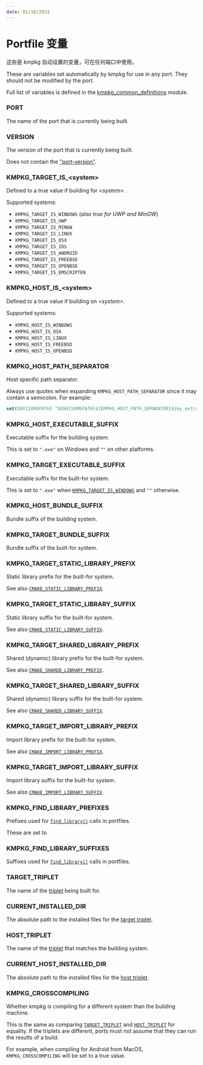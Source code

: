 ```yaml
---
date: 01/10/2024
---
```


# Portfile 变量

这些是 kmpkg 自动设置的变量，可在任何端口中使用。

These are variables set automatically by kmpkg for use in any port. They should not be modified by the port.

Full list of variables is defined in the [kmpkg_common_definitions](https://gitee.com/kumo-pub/kmpkg/blob/master/scripts/cmake/kmpkg_common_definitions.cmake) module.

### PORT

The name of the port that is currently being built.

### VERSION

The version of the port that is currently being built.

Does not contain the ["port-version"](../users/versioning.mdx#port-version).

### KMPKG_TARGET_IS_\<system\>

Defined to a true value if building for *\<system\>*.

Supported systems:
- `KMPKG_TARGET_IS_WINDOWS` (*also true for UWP and MinGW*)
- `KMPKG_TARGET_IS_UWP`
- `KMPKG_TARGET_IS_MINGW`
- `KMPKG_TARGET_IS_LINUX`
- `KMPKG_TARGET_IS_OSX`
- `KMPKG_TARGET_IS_IOS`
- `KMPKG_TARGET_IS_ANDROID`
- `KMPKG_TARGET_IS_FREEBSD`
- `KMPKG_TARGET_IS_OPENBSD`
- `KMPKG_TARGET_IS_EMSCRIPTEN`

### KMPKG_HOST_IS_\<system\>

Defined to a true value if building on *\<system\>*.

Supported systems:
- `KMPKG_HOST_IS_WINDOWS`
- `KMPKG_HOST_IS_OSX`
- `KMPKG_HOST_IS_LINUX`
- `KMPKG_HOST_IS_FREEBSD`
- `KMPKG_HOST_IS_OPENBSD`

### KMPKG_HOST_PATH_SEPARATOR

Host specific path separator.

Always use quotes when expanding `KMPKG_HOST_PATH_SEPARATOR` since it may contain a semicolon. For example:

```cmake
set(ENV{SOMEPATH} "$ENV{SOMEPATH}${KMPKG_HOST_PATH_SEPARATOR}${my_extra_path}")
```

### KMPKG_HOST_EXECUTABLE_SUFFIX

Executable suffix for the building system.

This is set to `".exe"` on Windows and `""` on other platforms.

### KMPKG_TARGET_EXECUTABLE_SUFFIX

Executable suffix for the built-for system.

This is set to `".exe"` when [`KMPKG_TARGET_IS_WINDOWS`](#kmpkg_target_is_system) and `""` otherwise.

### KMPKG_HOST_BUNDLE_SUFFIX

Bundle suffix of the building system.

### KMPKG_TARGET_BUNDLE_SUFFIX

Bundle suffix of the built-for system.

### KMPKG_TARGET_STATIC_LIBRARY_PREFIX

Static library prefix for the built-for system.

See also [`CMAKE_STATIC_LIBRARY_PREFIX`](https://cmake.org/cmake/help/latest/variable/CMAKE_STATIC_LIBRARY_PREFIX.html).

### KMPKG_TARGET_STATIC_LIBRARY_SUFFIX

Static library suffix for the built-for system.

See also [`CMAKE_STATIC_LIBRARY_SUFFIX`](https://cmake.org/cmake/help/latest/variable/CMAKE_STATIC_LIBRARY_SUFFIX.html).

### KMPKG_TARGET_SHARED_LIBRARY_PREFIX

Shared (dynamic) library prefix for the built-for system.

See also [`CMAKE_SHARED_LIBRARY_PREFIX`](https://cmake.org/cmake/help/latest/variable/CMAKE_SHARED_LIBRARY_PREFIX.html).

### KMPKG_TARGET_SHARED_LIBRARY_SUFFIX

Shared (dynamic) library suffix for the built-for system.

See also [`CMAKE_SHARED_LIBRARY_SUFFIX`](https://cmake.org/cmake/help/latest/variable/CMAKE_SHARED_LIBRARY_SUFFIX.html).

### KMPKG_TARGET_IMPORT_LIBRARY_PREFIX

Import library prefix for the built-for system.

See also [`CMAKE_IMPORT_LIBRARY_PREFIX`](https://cmake.org/cmake/help/latest/variable/CMAKE_IMPORT_LIBRARY_PREFIX.html).

### KMPKG_TARGET_IMPORT_LIBRARY_SUFFIX

Import library suffix for the built-for system.

See also [`CMAKE_IMPORT_LIBRARY_SUFFIX`](https://cmake.org/cmake/help/latest/variable/CMAKE_IMPORT_LIBRARY_SUFFIX.html).

### KMPKG_FIND_LIBRARY_PREFIXES

Prefixes used for [`find_library()`](https://cmake.org/cmake/help/latest/command/find_library.html) calls in portfiles.

These are set to 

### KMPKG_FIND_LIBRARY_SUFFIXES

Suffixes used for [`find_library()`](https://cmake.org/cmake/help/latest/command/find_library.html) calls in portfiles.

### TARGET_TRIPLET

The name of the [triplet](../users/triplets.mdx) being built for.

### CURRENT_INSTALLED_DIR

The absolute path to the installed files for the [target triplet](#target_triplet).

### HOST_TRIPLET

The name of the [triplet](../users/triplets.mdx) that matches the building system.

### CURRENT_HOST_INSTALLED_DIR

The absolute path to the installed files for the [host triplet](#host_triplet).

### KMPKG_CROSSCOMPILING

Whether kmpkg is compiling for a different system than the building machine.

This is the same as comparing [`TARGET_TRIPLET`](#target_triplet) and [`HOST_TRIPLET`](#host_triplet) for equality. If the triplets are different, ports must not assume that they can run the results of a build.

For example, when compiling for Android from MacOS, `KMPKG_CROSSCOMPILING` will be set to a true value.

